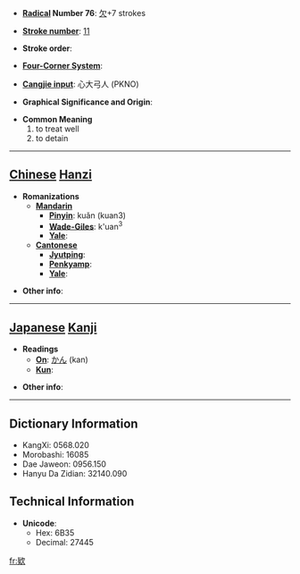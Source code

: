 * '''[[Wiktionary:Chinese radical index| Radical]] Number 76''': [[Wiktionary:Chinese radical index 欠|欠]]+7 strokes

* '''[[Wiktionary:Chinese total strokes index|Stroke number]]''': [[Wiktionary:Chinese total strokes index 11|11]]

* '''Stroke order''': 

* '''[[Wiktionary:Chinese four corner index|Four-Corner System]]''': 

* '''[[Wiktionary:Chinese Cangjie index|Cangjie input]]''': 心大弓人 (PKNO)

* '''Graphical Significance and Origin''': 

* '''Common Meaning'''
*#to treat well
*# to detain


----

== [[Chinese]] [[Hanzi]] ==

* '''Romanizations'''
** '''[[Mandarin]]'''
*** '''[[Pinyin]]''': kuǎn (kuan3)
*** '''[[Wade-Giles]]''': k'uan<sup>3</sup>
*** '''[[Yale]]''': 
** '''[[Cantonese]]'''
*** '''[[Jyutping]]''':
*** '''[[Penkyamp]]''': 
*** '''[[Yale]]''': 

* '''Other info''': 

----

== [[Japanese]] [[Kanji]] ==

* '''Readings'''
** '''[[On]]''': [[かん]] (kan)
** '''[[Kun]]''': 

* '''Other info''':  

----

== Dictionary Information ==

* KangXi: 0568.020
* Morobashi: 16085
* Dae Jaweon: 0956.150
* Hanyu Da Zidian: 32140.090

== Technical Information ==

* '''Unicode''':
** Hex: 6B35
** Decimal: 27445

[[fr:欵]]